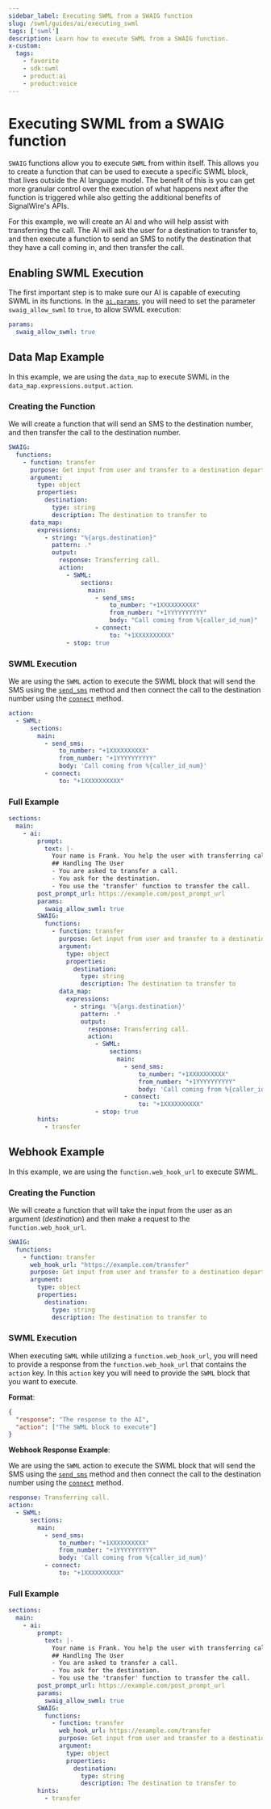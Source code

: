 ```yaml
---
sidebar_label: Executing SWML from a SWAIG function
slug: /swml/guides/ai/executing_swml
tags: ['swml']
description: Learn how to execute SWML from a SWAIG function.
x-custom:
  tags:
    - favorite
    - sdk:swml
    - product:ai
    - product:voice
---
```


# Executing SWML from a SWAIG function

`SWAIG` functions allow you to execute `SWML` from within itself.
This allows you to create a function that can be used to execute a specific SWML block, that lives outside the
AI language model. The benefit of this is you can get more granular control over the execution of what happens next after the function
is triggered while also getting the additional benefits of SignalWire's APIs.

For this example, we will create an AI and who will help assist with transferring the call.
The AI will ask the user for a destination to transfer to, and then execute a function to
send an SMS to notify the destination that they have a call coming in, and then transfer the call.

## **Enabling SWML Execution**

The first important step is to make sure our AI is capable of executing SWML in its functions.
In the [`ai.params`](/swml/methods/ai/params), you will need to set the parameter `swaig_allow_swml` to `true`, to allow SWML execution:

```yaml andJson
params:
  swaig_allow_swml: true
```

## **Data Map Example**

In this example, we are using the `data_map` to execute SWML in the `data_map.expressions.output.action`.

### Creating the Function

We will create a function that will send an SMS to the destination number, and then transfer the call to the destination number.

```yaml andJson
SWAIG:
  functions:
    - function: transfer
      purpose: Get input from user and transfer to a destination department
      argument:
        type: object
        properties:
          destination:
            type: string
            description: The destination to transfer to
      data_map:
        expressions:
          - string: "%{args.destination}"
            pattern: .*
            output:
              response: Transferring call.
              action:
                - SWML:
                    sections:
                      main:
                        - send_sms:
                            to_number: "+1XXXXXXXXXX"
                            from_number: "+1YYYYYYYYYY"
                            body: "Call coming from %{caller_id_num}"
                        - connect:
                            to: "+1XXXXXXXXXX"
                - stop: true
```

### SWML Execution

We are using the `SWML` action to execute the SWML block that will send the SMS using the 
[`send_sms`](/swml/methods/send_sms) method 
and then connect the call to the destination number using the 
[`connect`](/swml/methods/connect) method.

```yaml andJson
action:
  - SWML:
      sections:
        main:
          - send_sms:
              to_number: "+1XXXXXXXXXX"
              from_number: "+1YYYYYYYYYY"
              body: 'Call coming from %{caller_id_num}'
          - connect:
              to: "+1XXXXXXXXXX"
```

### Full Example

```yaml andJson
sections:
  main:
    - ai:
        prompt:
          text: |-
            Your name is Frank. You help the user with transferring calls.
            ## Handling The User
            - You are asked to transfer a call.
            - You ask for the destination.
            - You use the 'transfer' function to transfer the call.
        post_prompt_url: https://example.com/post_prompt_url
        params:
          swaig_allow_swml: true
        SWAIG:
          functions:
            - function: transfer
              purpose: Get input from user and transfer to a destination department
              argument:
                type: object
                properties:
                  destination:
                    type: string
                    description: The destination to transfer to
              data_map:
                expressions:
                  - string: '%{args.destination}'
                    pattern: .*
                    output:
                      response: Transferring call.
                      action:
                        - SWML:
                            sections:
                              main:
                                - send_sms:
                                    to_number: "+1XXXXXXXXXX"
                                    from_number: "+1YYYYYYYYYY"
                                    body: 'Call coming from %{caller_id_num}'
                                - connect:
                                    to: "+1XXXXXXXXXX"
                        - stop: true
        hints:
          - transfer
```

## **Webhook Example**

In this example, we are using the `function.web_hook_url` to execute SWML.

### Creating the Function

We will create a function that will take the input from the user as an argument (_destination_) and then make a request
to the `function.web_hook_url`.

```yaml andJson
SWAIG:
  functions:
    - function: transfer
      web_hook_url: "https://example.com/transfer"
      purpose: Get input from user and transfer to a destination department
      argument:
        type: object
        properties:
          destination:
            type: string
            description: The destination to transfer to
```

### SWML Execution

When executing `SWML` while utilizing a `function.web_hook_url`, you will need to provide a response
from the `function.web_hook_url` that contains the `action` key. In this `action` key
you will need to provide the `SWML` block that you want to execute.

**Format**:

```json
{
  "response": "The response to the AI",
  "action": ["The SWML block to execute"]
}
```

**Webhook Response Example**:

We are using the `SWML` action to execute the SWML block that will send the SMS using the 
[`send_sms`](/swml/methods/send_sms) method 
and then connect the call to the destination number using the 
[`connect`](/swml/methods/connect) method.

```yaml andJson
response: Transferring call.
action:
  - SWML:
      sections:
        main:
          - send_sms:
              to_number: "+1XXXXXXXXXX"
              from_number: "+1YYYYYYYYYY"
              body: 'Call coming from %{caller_id_num}'
          - connect:
              to: "+1XXXXXXXXXX"
```

### Full Example

```yaml andJson
sections:
  main:
    - ai:
        prompt:
          text: |-
            Your name is Frank. You help the user with transferring calls.
            ## Handling The User
            - You are asked to transfer a call.
            - You ask for the destination.
            - You use the 'transfer' function to transfer the call.
        post_prompt_url: https://example.com/post_prompt_url
        params:
          swaig_allow_swml: true
        SWAIG:
          functions:
            - function: transfer
              web_hook_url: https://example.com/transfer
              purpose: Get input from user and transfer to a destination department
              argument:
                type: object
                properties:
                  destination:
                    type: string
                    description: The destination to transfer to
        hints:
          - transfer
```

